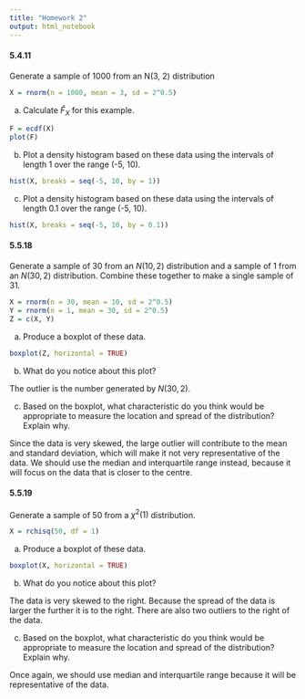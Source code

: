 ```yaml
---
title: "Homework 2"
output: html_notebook
---
```


#### 5.4.11 
Generate a sample of 1000 from an N(3, 2) distribution

```r
X = rnorm(n = 1000, mean = 3, sd = 2^0.5)
```

(a) Calculate $\hat{F}_X$ for this example.

```r
F = ecdf(X)
plot(F)
```

(b) Plot a density histogram based on these data using the intervals of length 1 over the range (-5, 10).

```r
hist(X, breaks = seq(-5, 10, by = 1))
```

(c) Plot a density histogram based on these data using the intervals of length 0.1 over the range (-5, 10).

```r
hist(X, breaks = seq(-5, 10, by = 0.1))
```

#### 5.5.18
Generate a sample of 30 from an $N(10, 2)$ distribution and a sample of 1 from an $N(30, 2)$ distribution. Combine these together to make a single sample of 31.

```r
X = rnorm(n = 30, mean = 10, sd = 2^0.5)
Y = rnorm(n = 1, mean = 30, sd = 2^0.5)
Z = c(X, Y)
```

(a) Produce a boxplot of these data.

```r
boxplot(Z, horizontal = TRUE)
```

(b) What do you notice about this plot?

The outlier is the number generated by $N(30, 2)$.

(c) Based on the boxplot, what characteristic do you think would be appropriate to measure the location and spread of the distribution? Explain why.

Since the data is very skewed, the large outlier will contribute to the mean and standard deviation, which will make it not very representative of the data. We should use the median and interquartile range instead, because it will focus on the data that is closer to the centre.

#### 5.5.19
Generate a sample of 50 from a $\chi^2(1)$ distribution.

```r
X = rchisq(50, df = 1)
```

(a) Produce a boxplot of these data.

```r
boxplot(X, horizontal = TRUE)
```

(b) What do you notice about this plot?

The data is very skewed to the right. Because the spread of the data is larger the further it is to the right. There are also two outliers to the right of the data.

(c) Based on the boxplot, what characteristic do you think would be appropriate to measure the location and spread of the distribution? Explain why.

Once again, we should use median and interquartile range because it will be representative of the data.
